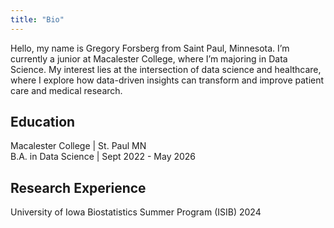 ```yaml
---
title: "Bio"
---
```


:::{#intro-heading}

Hello, my name is Gregory Forsberg from Saint Paul, Minnesota. I'm currently a junior at Macalester College, where I'm majoring in Data Science. My interest lies at the intersection of data science and healthcare, where I explore how data-driven insights can transform and improve patient care and medical research.

## Education

Macalester College | St. Paul MN <br>
B.A. in Data Science | Sept 2022 - May 2026

## Research Experience 

University of Iowa Biostatistics Summer Program (ISIB) 2024

:::

